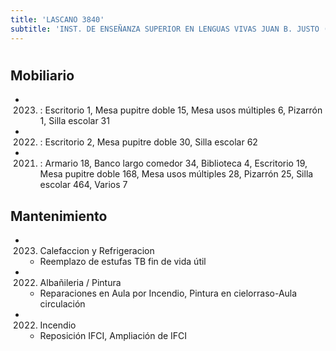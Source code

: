 ```yaml
---
title: 'LASCANO 3840'
subtitle: 'INST. DE ENSEÑANZA SUPERIOR EN LENGUAS VIVAS JUAN B. JUSTO (SEDE)'
---
```


#


## Mobiliario

*  (2023) : Escritorio 1, Mesa pupitre doble 15, Mesa usos múltiples 6, Pizarrón 1, Silla escolar 31 

*  (2022) : Escritorio 2, Mesa pupitre doble 30, Silla escolar 62 

*  (2021) : Armario 18, Banco largo comedor 34, Biblioteca 4, Escritorio 19, Mesa pupitre doble 168, Mesa usos múltiples 28, Pizarrón 25, Silla escolar 464, Varios 7 





## Mantenimiento

*  (2023) Calefaccion y Refrigeracion 
    + Reemplazo de estufas TB fin de vida útil

*  (2022) Albañileria / Pintura 
    + Reparaciones en Aula por Incendio, Pintura en cielorraso-Aula circulación

*  (2022) Incendio 
    + Reposición IFCI, Ampliación de IFCI



